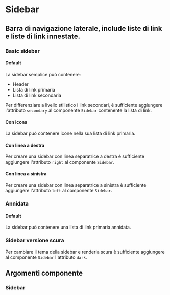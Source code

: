 
<Meta title='Documentazione/Menu di navigazione/Sidebar' of={Sidebar} />

# Sidebar

## Barra di navigazione laterale, include liste di link e liste di link innestate.

### Basic sidebar

#### Default

La sidebar semplice può contenere:

- Header
- Lista di link primaria
- Lista di link secondaria

Per differenziare a livello stilistico i link secondari, è sufficiente aggiungere l'attributo `secondary` al componente `Sidebar` contenente la <LinkTo kind="documentazione-organizzare-i-contenuti-liste-di-link--page">lista di link</LinkTo>.

<Preview>
  <Story id='componenti-sidebar--basic-sidebar' />
</Preview>

#### Con icona

La sidebar può contenere icone nella sua <LinkTo kind="documentazione-organizzare-i-contenuti-liste-di-link--page">lista di link</LinkTo> primaria.

<Preview>
  <Story id='componenti-sidebar--con-icona' />
</Preview>

#### Con linea a destra

Per creare una sidebar con linea separatrice a destra è sufficiente aggiungere l'attributo `right` al componente `Sidebar`.

<Preview>
  <Story id='componenti-sidebar--con-linea-a-destra' />
</Preview>

#### Con linea a sinistra

Per creare una sidebar con linea separatrice a sinistra è sufficiente aggiungere l'attributo `left` al componente `Sidebar`.

<Preview>
  <Story id='componenti-sidebar--con-linea-a-sinistra' />
</Preview>

### Annidata

#### Default

La sidebar può contenere una <LinkTo kind="documentazione-organizzare-i-contenuti-liste-di-link--page">lista di link</LinkTo> primaria annidata.

<Preview>
  <Story id='componenti-sidebar--annidata' />
</Preview>

### Sidebar versione scura

Per cambiare il tema della sidebar e renderla scura è sufficiente aggiungere al componente `Sidebar` l'attributo `dark`.

<Preview>
  <Story id='componenti-sidebar--sidebar-versione-scura' />
</Preview>

## Argomenti componente

### Sidebar

<ArgsTable of={Sidebar} />
